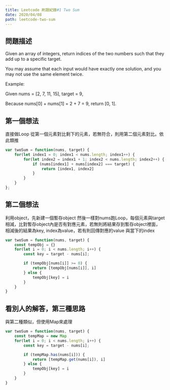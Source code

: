 ```yaml
---
title: Leetcode 刷題紀錄#1 Two Sum
date: 2020/04/08
path: leetcode-two-sum
---
```


## 問題描述
Given an array of integers, return indices of the two numbers such that they add up to a specific target.

You may assume that each input would have exactly one solution, and you may not use the same element twice.

Example:

Given nums = [2, 7, 11, 15], target = 9,

Because nums[0] + nums[1] = 2 + 7 = 9,
return [0, 1].

## 第一個想法
直接做Loop 從第一個元素對比剩下的元素，若無符合，則用第二個元素對比。依此類推

```js
var twoSum = function(nums, target) {
	for(let index1 = 0; index1 < nums.length; index1++) {
		for(let index2 = index1 + 1; index2 < nums.length; index2++) {
			if (nums[index1] + nums[index2] === target) {
				return [index1, index2]
			}
		}
	}
};
```

## 第二個想法
利用object，先新建一個暫存object 然後一樣對nums跑Loop，每個元素與target 相減，比對暫存object內是否有對應元素，若無則將結果存到暫存object裡面，
相減後的結果為key, index為value，若有則回傳對應的value 與當下的index

```js
var twoSum = function(nums, target) {
	const tempObj = {}
	for(let i = 0; i < nums.length; i++) {
		const key = target - nums[i];

		if (tempObj[nums[i]] >= 0) {
			return [tempObj[nums[i]], i]
		} else {
			tempObj[key] = i
		}
	}
}
```

## 看別人的解答，第三種思路
與第二種類似，但使用Map來處理

```js
var twoSum = function(nums, target) {
	const tempMap = new Map
	for(let i = 0; i < nums.length; i++) {
		const key = target - nums[i];

		if (tempMap.has(nums[i])) {
			return [tempMap.get(nums[i]), i]
		} else {
			tempObj[key] = i
		}
	}
}
```
